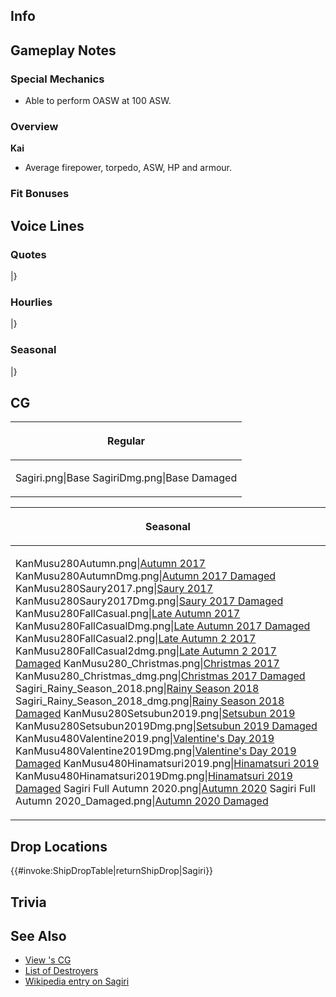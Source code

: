 ==Info==
{{KanmusuInfo|ID=280}}
{{KanmusuInfo|ID=280a}}

==Gameplay Notes==
===Special Mechanics===
* Able to perform OASW at 100 ASW.

===Overview===
'''Kai'''
* Average firepower, torpedo, ASW, HP and armour.  

===Fit Bonuses===
{{:{{BASEPAGENAME}}/Equipment Bonuses}}
{{clear}}

==Voice Lines==
===Quotes===
{{ShipquoteHeader}}
{{ShipquoteKai
|scenario = Introduction
|origin = 提督、あの・・・私、綾波型駆逐艦「狭霧」っといます。お手伝えできるよ、がんばります。
|translation =Admiral, ummm... I'm the Ayanami-class destroyer, Sagiri. I'll do my best to be of assistance.
|audio = Sagiri_Introduction.mp3
}}
{{ShipquoteKai
|scenario = Introduction
|kai = yes
|origin = 提督、あの・・・私、綾波型駆逐艦「狭霧」、参りました。お力になれるよう頑張ります！
|translation =  Admiral, ummm... I'm the Ayanami-class destroyer, Sagiri, reporting for duty. I hope to serve you well!
|audio = SagiriKai_Introduction.mp3
}}
{{ShipquoteKai
|scenario = Library
|origin =綾波型駆逐艦、六番艦の狭霧です。吹雪型一番艦から数えて、１６隻目の特型駆逐艦です。
天霧達と第二十駆逐隊編成し、三水戦の一翼担いました。
あまり多くの戦いを経験してはいませんが、お見方の為に尽くしたいと思います！
|translation = I'm the 6th ship of the Ayanami-class destroyers, Sagiri. That's right, if you count from the 1st Fubuki-class ship, I'm the 16th Special Type destroyer.<ref>The Special Type destroyers were the Fubuki, Ayanami and Akatsuki-classes.</ref>
I was with Amagiri-san and the 20th destroyer squadron, and was part of DesRon3. 
I don't have much experience in battle, but will do my best for my allies!
|audio = Sagiri_Library.mp3
}}
{{ShipquoteKai
|scenario = Secretary 1
|origin =はい！狭霧が参ります！
|translation =Yes! Sagiri shall go!
|audio = Sagiri_Sec1.mp3
}}
{{ShipquoteKai
|scenario = Secretary 2
|origin =あの、どうされましたか・・・提督？狭霧がお力になれることがあれば・・・
|translation = What's wrong...Admiral? If there's anything I can do...
|audio = Sagiri_Sec2.mp3
}}
{{ShipquoteKai
|scenario = Secretary 3
|origin = やだ！潜水艦？違・・・もう天霧～・・・はっ！やだ、私！提督すみません！狭霧をお呼びでしたか？はい。お手伝いできることがあればなんでもおっしゃってください。
|translation = No! Submarines? Oh wai-...Oh Amagiri~ ah! No, I! I'm sorry, Admiral! Did you call me? Yes. If there's anything I can help you with, please ask me.
|audio = Sagiri_Secretary3.mp3
}}
{{ShipquoteKai
|scenario = Secretary Idle
|origin =天霧さん、こんなに脱ぎ散らかして・・・やだ・・・提督も？もう～二人とも、片づけて畳んでおいて差し上げよう。お洗濯は・・・あら？誰かもう洗濯場に・・・誰？
|translation = Amagiri-san, leaving all her clothes all over the floor...oh...even the Admirals? Jeez~ those two, I guess I'll just fold them myself. Now for the laundry...hm? There's already someone doing the laundry...who is it?
|audio = Sagiri_SecretaryMarried.mp3
}}
{{ShipquoteKai
|scenario = Secretary (Married)
|origin = 提督・・・お疲れみたい・・・狭霧、甘いものお持ちしますね。はい！特別配給で頂いた栗ようかんです！本当に美味しいんですよ。お茶をお入れしますね！あ！緑茶でいいですよね？はい！今！
|translation = Admiral...seems tired...I'll bring some sweets. Here! They distributed these special chestnut yokans! They're really delicious. I'll go add some tea! Oh! Green tea is fine right? Ok! I'll bring some!
|audio = Sagiri_Idle.mp3
}}
{{ShipquoteKai
|scenario = Wedding
|origin = 提督、あの、狭霧に少しお時間いただいていいですか？あの、もしよかったら・・・え？今なんて？提督が私を？ウソ？ウソ～？これ、夢ではないのでしょうか！？やだ・・・私・・・
|translation = Admiral, umm, can I have a moment of your time? Ummm, if you don't mind... Eh? What did you say? Admiral, you want me? Really? Really!? This has to be a dream right!? No way...I...
|audio = Sagiri_Wedding.mp3
}}
{{ShipquoteKai
|scenario = Player's Score
|origin = 資料ですね、狭霧がお持ちします！
|translation = You need the documents? I'll get them!
|audio = Sagiri_Score.mp3
}}
{{ShipquoteKai
|scenario = Joining the Fleet
|origin = 第二十駆逐隊、駆逐艦狭霧、抜錨いたします！
|translation = 20th Destroyer Division, destroyer Sagiri, setting sail!
|audio = Sagiri_JoinFleet.mp3
}}
{{ShipquoteKai
|scenario = Equipment 1
|origin = ありがとうございます！提督、狭霧嬉しいです！
|translation = Thank you very much! I'm happy, Admiral!
|audio = Sagiri_Equipment1.mp3
}}
{{ShipquoteKai
|scenario = Equipment 2
|origin = この兵装・・・これなら敵潜も怖くありません！
|translation = With this equipment... I won't be scared of enemy subs anymore!
|audio = Sagiri_Equipment2.mp3 
}}
{{ShipquoteKai
|scenario = Equipment 2
|kai = yes
|origin = この兵装・・・これなら狭霧もお役に立てそうです！よし！
|translation = With this equipment... I'll be able to be of use to you too! Alright!
|audio = SagiriKai_Equipment2.mp3 
}}
{{ShipquoteKai
|scenario = Equipment 3
|origin = なにかしら・・・え？
|translation = What's this...eh?
|audio = Sagiri_Equipment3.mp3
}}
{{ShipquoteKai
|scenario = Supply
|origin = 本当にいつも、すみません。
|translation = Thank you so much for everything.
|audio = Sagiri_Supply.mp3
}}
{{ShipquoteKai
|scenario = Docking (Minor Damage)
|origin = 大変申し訳ありません。狭霧、少しだけ下がらせていただきます。
|translation = I'm very sorry. I'll need to withdraw for a while.
|audio = Sagiri_DockingMinor.mp3
}}
{{ShipquoteKai
|scenario = Docking (Major Damage)
|origin = 大変・・・大変申し訳ありません。狭霧は・・・提督・・・ごめんなさい、ご迷惑をお掛けて。
|translation = I'm sorry...I'm very sorry. I'm... Admiral...I'm sorry for causing you trouble.
|audio = Sagiri_DockingMajor.mp3
}}
{{ShipquoteKai
|scenario = Construction
|origin =新しいお見方が・・・提督よかったですね？
|translation =A new ally has... Isn't this great, Admiral?
|audio = Sagiri_Construction.mp3
}}
{{ShipquoteKai
|scenario = Returning from Sortie
|origin = 艦隊戻りました。はぁ～、これで安心。
|translation = The fleet has returned. Phew~, now we're safe.
|audio = Sagiri_Return.mp3
}}
{{ShipquoteKai
|scenario = Starting a Sortie
|origin = 天霧待って・・・私も、第三水雷戦隊狭霧、出撃いたします！
|translation = Amagiri wait...me too, 3rd Torpedo Squadron, Sagiri, sortieing!
|audio = Sagiri_StartSortie.mp3
}}
{{ShipquoteKai
|scenario = Starting a Battle
|origin = 敵方の艦隊、発見いたしました。皆さん、ご用意を！
|translation = Spotted enemy fleet. Get ready, everyone!
|audio = Sagiri_StartBattle.mp3
}}
{{ShipquoteKai
|scenario = Attack
|origin = 狭霧、打ちます！て――ッ！！
|translation = I'm shooting! Fire~!
|audio = Sagiri_Attack.mp3
}}
{{ShipquoteKai
|scenario = Night Battle Attack 
|origin = 狭霧、下がりません！
|translation = I won't back down!
|audio = Sagiri_NightBattleAttack.mp3
}}
{{ShipquoteKai
|scenario = Night Battle
|origin = 夜の戦です。皆さん気をつけて！狭霧、先攻いたします！続いてください！
|translation = It's a night battle. Everyone be careful! I will engage first! Follow me!
|audio = Sagiri_NightBattle.mp3
}}
{{ShipquoteKai
|scenario = MVP
|origin = 本当ですか？狭霧が？本当に？ありがとうございます！嬉しい！そうなんですね・・・やった！・・・やだ、嬉しい！
|translation = Really? Me? For real? Thank you very much! I'm happy! I see...Yay!... Oh no, I'm happy!
|audio = Sagiri_MVP.mp3
}}
{{ShipquoteKai
|scenario = Minor Damage 1
|origin = うわあ～っ！
|translation = Uwaa~!
|audio = Sagiri_Minor1.mp3
}}
{{ShipquoteKai
|scenario = Minor Damage 2
|origin = やだ！痛い！直撃なの！？ウソ！？
|translation = Ow! That hurts! A direct hit!? No way!?
|audio = Sagiri_Major1.mp3
}}
{{ShipquoteKai
|scenario = Major Damage
|origin = うわぁ！か、可燃物を廃棄して！誘爆は、誘爆は嫌なの！早く！捨てて！や、やだ！
|translation = Wah! Dispose the burnable objects! I don't want to detonate! Hurry! Throw it away! N-no!<ref>She was torpedoed in her aft magazine by [https://en.wikipedia.org/wiki/HNLMS_K_XVI HNLMS K XVI] which caught fire and detonated.</ref>
|audio = Sagiri_Major2.mp3
}}
{{ShipquoteKai
|scenario = Sunk
|origin = あたし、また沈むんだ・・・こんなに、早く・・・天霧、ごめんなさい。今度も・・・先に・・・あたし・・・
|translation = I'm sinking again...it's too early...Amagiri, I'm sorry. I'm...sinking first...again...
|audio = Sagiri_Sunk.mp3
}}
|} <references/>

{{clear}}

===Hourlies===
{{ShipquoteHeader | type = hourly}}
{{ShipquoteKai
|scenario = 00:00 
|origin = 提督、時刻は午前０時を回りました。本日は私、狭霧が秘書艦を担当させていただきます。どうぞよろしくお願いいたします。
|translation = It just turned 12am, Admiral. Today I, Sagiri, will be your secretary. I'm looking forward working with you.
|audio = Sagiri_0000.mp3
}}
{{ShipquoteKai
|scenario = 01:00 
|origin = マルヒトマルマルです、提督！狭霧、今晩お手伝いすることはありますか？
|translation = It's 0100, Admiral! Can I be of any help tonight?
|audio = Sagiri_0100.mp3
}}
{{ShipquoteKai
|scenario = 02:00 
|origin = マルフタマルマルです、提督！了解いたしました、この資料の整理ですね！お任せください！狭霧、こう見えて整理や掃除は得意なんです！
|translation = It's 0200, Admiral! Understood, I'll need to organise these documents right! Leave it to me! I might not look it, but I'm good at organising and cleaning!
|audio = Sagiri_0200.mp3
}}
{{ShipquoteKai
|scenario = 03:00 
|origin = マルサンマルマルです、提督！資料の整理終わりました！他にお手伝いすることはありますか？
|translation = It's 0300, Admiral! I'm done with organizing these papers! Is there anything else I could help you with?
|audio = Sagiri_0300.mp3
}}
{{ShipquoteKai
|scenario = 04:00 
|origin = マルヨンマルマルです、提督！あの～、あ、そうだ！お茶をお入れしますね！甘いものも！一息ついてください。ご用意いたしますね！
|translation = It's 0400, Admiral! Umm~, oh, right! I'll bring some tea, and some sweets too! Please take a break. I'll prepare them right away!
|audio = Sagiri_0400.mp3
}}
{{ShipquoteKai
|scenario = 05:00 
|origin = マルゴーマルマルです、提督！おはようございます！皆さんを起こす準備をしますね！
|translation = It's 0500, Admiral! Good morning! I'll go get ready to wake everyone up!
|audio = Sagiri_0500.mp3
}}
{{ShipquoteKai
|scenario = 06:00 
|origin = マルロクマルマルです、提督！はあ～皆さん艦隊掃引起こし～です！皆さんおはようございます！
|translation = It's 0600, Admiral! *deep breath*~ All hands in the fleet, assemble! Good morning, everyone!
|audio = Sagiri_0600.mp3
}}
{{ShipquoteKai
|scenario = 07:00 
|origin = マルナナマルマルです、提督！朝御飯のご用意こちらに出来ています！今、お味噌汁と納豆とお茶をお持ちしますね！はい！召し上がって！
|translation = It's 0700, Admiral! I have your breakfast ready! I'll bring your miso soup, natto, and tea! Here! Please help yourself!
|audio = Sagiri_0700.mp3
}}
{{ShipquoteKai
|scenario = 08:00 
|origin = マルハチマルマルです、提督！はい！洗い物はもうすぐ終わります。第二十駆逐隊、演習開始ですね！了解です！
|translation = It's 0800, Admiral! Yes! The dishes are almost done. The 20th Destroyer Division will be starting exercises right! Roger!
|audio = Sagiri_0800.mp3
}}
{{ShipquoteKai
|scenario = 09:00 
|origin = マルキュウマルマルです、提督！あ、天霧さん！おはようございます！そうですね、姉さん達もきっともうすぐですね。
|translation = It's 0900, Admiral! Ah, Amagiri-san! Good morning! That's right, my elder sisters will be here soon.<ref>Referring to Asagiri and Yuugiri.</ref>
|audio = Sagiri_0900.mp3
}}
{{ShipquoteKai
|scenario = 10:00 
|origin = ヒトマルマルマルです、提督！あ、天霧さん、あんまり張り切ると危ないから！はい・・・いつもは優しい姐なんですけれど、元気すぎて・・・
|translation = It's 1000, Admiral! Ah, don't go overboard, Amagiri-san! Yes...she's usually a nice person, but she can go too far...
|audio = Sagiri_1000.mp3
}}
{{ShipquoteKai
|scenario = 11:00 
|origin = ヒトヒトマルマルです、提督！あら、潮ちゃん。このおにぎりを私たちと提督に？ありがとう！いただきますね！お昼が、ウフフ、楽しみですね！
|translation = It's 1100, Admiral! Oh, Ushio-chan. These rice balls for the Admrial and us? Thank you! I can't wait for lunch!
|audio = Sagiri_1100.mp3
}}
{{ShipquoteKai
|scenario = 12:00 
|origin = ヒトフタマルマル、お昼です！提督、天霧さん、潮ちゃんから頂いたおにぎり、開けましょう！うわあ～美味しそう！お茶入れますね！
|translation = 1200, it's lunch time! Admiral, Amagiri-san, lets open up the rice balls we received from Ushio-chan! Wow~ they look delicious! I'll go pour in some tea!
|audio = Sagiri_1200.mp3
}}
{{ShipquoteKai
|scenario = 13:00 
|origin = ヒトサンマルマルです、提督！頂いたおにぎり、美味しかったですね！海の上で頂くおにぎりって、本当においしいですね！たくさん食べてしまいました。狭霧も、午後はしっかり運動しないと。
|translation = It's 1300, Admiral! The rice balls were delicious! Eating the rice balls above the sea is really delicious! I ate too much. I'll have to do exercises properly in the afternoon.
|audio = Sagiri_1300.mp3
}}
{{ShipquoteKai
|scenario = 14:00 
|origin = ヒトヨンマルマ・・・あ、漣ちゃん！お疲れ様です！遠征任務ですか？了解です！気を付けてね！頑張ってください！
|translation = 140...Ah, Sazanami-chan! Good work! An expedition mission? Roger that! Be careful! Good luck!
|audio = Sagiri_1400.mp3
}}
{{ShipquoteKai
|scenario = 15:00 
|origin = ヒトゴーマルマルです、提督！お茶にしましょう。今日のご用意の甘味は草餅です！ほら、見てください、あんこも美味しそう！今、お茶をお入れしますね！
|translation = It's 1500, Admiral! Let's have some tea. Today for sweets, we have kusa mochi! Look, the red bean paste looks delicious! I'll bring in some tea!<ref>[https://en.wikipedia.org/wiki/Kusa_mochi Kusa mochi] is mochi that has been coloured with mugwort.</ref>
|audio = Sagiri_1500.mp3
}}
{{ShipquoteKai
|scenario = 16:00 
|origin = ヒトロクマルマル。あら、暁ちゃん、どうしたの？うん、はい、もちろんそうです。暁ちゃんは今はもう、立派なお姉さんですね！私も頑張らなきゃ！一緒に頑張ろう！
|translation = 1600. Oh, Akatsuki-chan, what's wrong? Yes, of course. You're already a great elder sister! I need to do better too! Let's both work hard!
|audio = Sagiri_1600.mp3
}}
{{ShipquoteKai
|scenario = 17:00 
|origin = ヒトナナマルマルです、提督。もうすぐ日が落ちますね・・・いつも思うんです、夕日って、なんで悲しく見えるんだろうって・・・提督、あんなに綺麗なのになんででしょうね。
|translation = It's 1700, Admiral. The sun is about to set...I wonder why I feel so sad when I'm watching the setting sun... I wonder why I feel this way even though it's so beautiful, Admiral.<ref>She was sunk in the evening.</ref>
|audio = Sagiri_1700.mp3
}}
{{ShipquoteKai
|scenario = 18:00 
|origin = ヒトハチマルマルです、提督。夜になりました。夜は・・・狭霧は少し苦手です。三水戦所属なのに、少し変ですか？すみません。
|translation = It's 1800, Admiral. It's night now. I don't really like the night. Even though I'm part of DesRon3, isn't it weird? I'm sorry.
|audio = Sagiri_1800.mp3
}}
{{ShipquoteKai
|scenario = 19:00 
|origin = ヒトキュウマルマルです、提督。夜御飯、ご準備が出来ました。今日はF作業で、新鮮な鯵がたくさん手に入ったので、鯵フライにしてみました。
|translation = It's 1900, Admiral. I've prepared dinner. Thanks to the F operation today, I was able to catch a lot of horse mackerel, so I decided to deep fry it!<ref>"F Operation" is the nickname IJN sailors gave to orders to fish off the side of the ship.</ref>
|audio = Sagiri_1900.mp3
}}
{{ShipquoteKai
|scenario = 20:00 
|origin = フタマルマルマルです、提督。鯵フライいかがでしたか？御飯のお替りもあります、たくさん召し上がってくださいね！え？川内さん、なんでしょうか？え？？いえ、私は夜はあんまり～！
|translation = It's 2000, Admiral. How was the deep fried horse mackerel? There's still enough for seconds, so please eat more! Eh? What's wrong, Sendai-san? Eh?? No, I'm not really good at night~!
|audio = Sagiri_2000.mp3
}}
{{ShipquoteKai
|scenario = 21:00 
|origin = フタヒトマルマルです、提督。この時間は、私はあまり好きじゃなくって・・・お腹が痛くなると言うか・・・川内さん、すみません。今度、お昼時間にこのお目合わせを必ず・・・
|translation = It's 2100, Admiral. I'm not a fan of this time...It's hard to explain, but I feel uneasy...Sendai-san, I'm sorry. Next time, when it's day out, I will accept your challenge.
|audio = Sagiri_2100.mp3
}}
{{ShipquoteKai
|scenario = 22:00 
|origin = フタフタマルマルです。提督、ごめんなさい、ご心配をおかけして、もう大丈夫です！狭霧しっかりしなきゃ・・・もう平気です！
|translation = It's 2200. I'm sorry for worrying, Admiral. But I'm alright now! I need to pull myself together...I'm fine now!
|audio = Sagiri_2200.mp3
}}
{{ShipquoteKai
|scenario = 23:00 
|origin = フタサンマルマルです、提督。本日の一日、大変お疲れさまでした！少しの時間でいいので、提督も横になって、お休みになってください。
|translation = It's 2300, Admiral. Thank you for your hard work everyday! Please go lie down and take a rest even for a little while, Admiral.
|audio = Sagiri_2300.mp3
}}
|} <references/>

{{clear}}

===Seasonal===
{{SeasonalHeaderOld}}
{{SeasonalQuote
|scenario = [[Seasonal/Autumn_2017|Autumn 2017]]
|origin = 秋祭り。この既設、この雰囲気、素敵ですね。狭霧の浴衣おかしくないですか？そうですか？良かった。
|translation =	The autumn festival. This season, and this atmosphere, is wonderful. Does my yukata look strange? Is that so? Great.
|audio = Sagiri_Autumn_2017_Sec1.mp3
|notes = 
}}
{{SeasonalQuote
|scenario = [[Seasonal/Saury_2017|Saury Festival 2017]]
|origin = さんま...聞いています！全艦隊をあげた、鎮守府さんま祭り...ですね。あ、天霧さん、張り切りすぎじゃん！もう！
|translation =	Saury… I’ve heard of it! It’s a… saury festival for the whole fleet. Y-you’re going overboard, Amagiri-san! Jeez!
|audio = Sagiri_Sec1_Saury_2017.mp3
|notes = 
}}
{{SeasonalQuote
|scenario = [[Seasonal/Christmas_2017|Christmas 2017]]
|origin = 提督、メッリクリスマス、です。狭霧、羊羹と白玉を使った、和風ケーキを作ったみたんです。よかったら…あの…召し上がってください。
|translation =	Merry Christmas, Admiral. I tried making a Japanese-style cake with youkan and shiratama. If you’d like… umm… please have some.
|audio = Sagiri_Christmas_Sec1.mp3
|notes = 
}}
{{SeasonalQuote
|scenario = [[Seasonal/End_of_Year_2017|End of Year 2017]]
|origin = よし、やった。提督、私、何かを乗り切った感じがします。心も穏やか。よーし！鎮守府大掃除、頑張りましょう！ねぇ、天霧さん？
|translation =	Hooray, I did it. I feel like I’ve managed to overcome something, Admiral. It puts my mind at ease. Alright! Let’s work hard for the Naval Base Spring Cleaning! Ok, Amagiri?
|audio = Sagiri_Year_End_2017_Sec1.mp3
|notes = 
}}
{{SeasonalQuote
|scenario = [[Seasonal/New_Year_2018|New Year 2018]]
|origin = 提督、新年あけまして、おめでとうございます。本年も、第二十駆逐隊、どうぞよろしくご指導いただけますと…あぁ、天霧さん、もう！
|translation =	A very Happy New Years to you, Commander. Please take good care of the 20th Destroyer Division this year too… Ah, jeez, Amagiri!
|audio = Sagiri_New_Years_2018_Sec1.mp3
|notes = 
}}
{{SeasonalQuote
|scenario = [[Seasonal/Setsubun_2018|Setsubun 2018]]
|origin = えぇ！？嫌だ！私？な、何で？天霧さん、やめ...やめて！痛いから！もう...な、何で...漣ちゃんたちまで...
|translation =	Eh!? No way! Me? Wh-why me? St-stop that… Amagiri! That hurts! Jeez… Wh-why are… all of you joining in too, Sazanami…
|audio = Sagiri_Setsubun_2018_Sec1.mp3
|notes = 
}}
{{SeasonalQuote
|scenario = [[Seasonal/Coming_of_Spring_2018|Coming of Spring 2018]]
|origin = 提督、天霧さん、お花見の季節ですね。そうだ、二十駆でお花見に行きませんか？漣ちゃんに、七駆のみんなも読んでもらって、楽しそうです！
|translation =	Admiral, Amagiri; it’s the season for cherry blossom viewing. I know, shall DesDiv20 go cherry blossom viewing? I’m sure it will be fun if we invite Sazanami and the rest of DesDiv7 too!
|audio = Sagiri_Spring_2018_Sec1.mp3
|notes = 
}}
{{SeasonalQuote
|scenario = [[Seasonal/Fifth_Anniversary|5th Anniversary]]
|origin = 提督、おめでとうございます。艦隊は五周年を迎えたそうです。本当にすごいことで、狭霧、そう思います。
|translation =	Congratulations, Admiral. The fleet is celebrating it’s 5th Anniversary. I think that’s really amazing.
|audio = Sagiri_5th_Anniversary_Sec1.mp3
|notes = 
}}
{{SeasonalQuote
|scenario = [[Seasonal/Rainy_Season_2018|Rainy Season 2018]]
|origin = 本当によく降りますねぇ…そうだ、天霜さん一緒にてるてる坊主作りませんか？えぇ、興味ないの？あぁ、逃げた！ん、もう。
|translation =	It’s really pouring… I know, I’ll go make teruteru bouzu with Amagiri. Eh, you’re not interested? Ah, she ran away! Ngh, jeez.
|audio = Sagiri_Rainy_Season_2018_Sec1.mp3
|notes = 
}}
{{SeasonalQuote
|scenario = [[Seasonal/Summer_2018|Summer 2018]]
|origin = 夏。天霧さんは水着、どうするんでしょう？ん、私は…んー、どうしよう？
|translation =	It's summer. What are you going to do about a swimsuit, Amagiri? Hmmm, what am I... Hmmmm, going to do?
|audio = Sagiri_Summer_2018_Sec1.mp3
|notes = 
}}
{{SeasonalQuote
|scenario = [[Seasonal/Valentine%27s_Day_2019|Valentine's Day 2019]]
|origin = えへへぇ、狭霧特製、栗と抹茶を使った、和風 チョコレート 、完成です！提督、天霧さん、待ってて。これは自信作なんだから。うふふぅ。
|translation =	Ehehe, my special Japanese-style chocolates made with chestnuts and green tea is complete! Admiral, Amagiri; just you wait. I'm sure this will please you. Ufufu.
|audio = Sagiri_Valentines_2019_Sec1.mp3
|notes = 
}}
{{SeasonalQuote
|scenario = [[Seasonal/White_Day_2019|White Day 2019]]
|origin = 提督、ありがとうございます。まさか、チョコレートのお返しがいただけるなんて。…そうだ、お返しのお返しを作ってお渡ししなければ…
|translation =	Admiral, thank you very much. I can't believe that I'm getting something in return for the chocolates... I know, I'll go make something in return for this...
|audio = Sagiri_White_Day_2019_Sec1.mp3
|notes = 
}}
{{SeasonalQuote
|scenario = [[Seasonal/Seventh_Anniversary|7th Anniversary]]
|origin = 提督、おめでとうございます。艦隊はついに七周年を迎えたそうです。ありがたいことですね？狭霧も感謝です。
|translation =	Admiral, congratulations. The fleet's 7th Anniversary is finally here. We have to give our thanks, don't we? Thank you very much.
|audio = Sagiri_7th_Anniversary_Secretary_2.mp3
|notes = Secretary 2
}}
{{SeasonalQuote
|scenario = [[Seasonal/Eighth_Anniversary|8th Anniversary]]
|origin = 提督、おめでとうございます。艦隊は、ついに八周年となりました。これからも提督と二十駆の皆さんとともに、ありがとうございます。
|translation =	Admiral, congratulations. It's finally the fleet's 8th Anniversary. I'm thankful that I'll still be in the company of you and the rest of DesDiv20.
|audio = Sagiri_8th Anniversary_Secretary_1.mp3
|notes = 
}}
|}<references/>

{{clear}}

==CG==
{| class="mw-collapsible mw-collapsed wikitable" style="width: 100%;"
!Regular
|-
|<gallery>
Sagiri.png|Base
SagiriDmg.png|Base Damaged
</gallery>
|}

{| class="mw-collapsible mw-collapsed wikitable" style="width: 100%;"
!Seasonal
|-
|<gallery>
KanMusu280Autumn.png|[[Seasonal/Autumn_2017|Autumn 2017]]
KanMusu280AutumnDmg.png|[[Seasonal/Autumn_2017|Autumn 2017 Damaged]]
KanMusu280Saury2017.png|[[Seasonal/Saury_2017|Saury 2017]]
KanMusu280Saury2017Dmg.png|[[Seasonal/Saury_2017|Saury 2017 Damaged]]
KanMusu280FallCasual.png|[[Seasonal/Late_Autumn_2017|Late Autumn 2017]]
KanMusu280FallCasualDmg.png|[[Seasonal/Late_Autumn_2017|Late Autumn 2017 Damaged]]
KanMusu280FallCasual2.png|[[Seasonal/Late_Autumn_2017|Late Autumn 2 2017]]
KanMusu280FallCasual2dmg.png|[[Seasonal/Late_Autumn_2017|Late Autumn 2 2017 Damaged]]
KanMusu280_Christmas.png|[[Seasonal/Christmas_2017|Christmas 2017]]
KanMusu280_Christmas_dmg.png|[[Seasonal/Christmas_2017|Christmas 2017 Damaged]]
Sagiri_Rainy_Season_2018.png|[[Seasonal/Rainy_Season_2018|Rainy Season 2018]]
Sagiri_Rainy_Season_2018_dmg.png|[[Seasonal/Rainy_Season_2018|Rainy Season 2018 Damaged]]
KanMusu280Setsubun2019.png|[[Seasonal/Setsubun_2019|Setsubun 2019]]
KanMusu280Setsubun2019Dmg.png|[[Seasonal/Setsubun_2019|Setsubun 2019 Damaged]]
KanMusu480Valentine2019.png|[[Seasonal/Valentine%27s_Day_2019|Valentine's Day 2019]]
KanMusu480Valentine2019Dmg.png|[[Seasonal/Valentine%27s_Day_2019|Valentine's Day 2019 Damaged]]
KanMusu480Hinamatsuri2019.png|[[Seasonal/Hinamatsuri_2019|Hinamatsuri 2019]]
KanMusu480Hinamatsuri2019Dmg.png|[[Seasonal/Hinamatsuri_2019|Hinamatsuri 2019 Damaged]]
Sagiri Full Autumn 2020.png|[[Seasonal/Autumn_2020|Autumn 2020]]
Sagiri Full Autumn 2020_Damaged.png|[[Seasonal/Autumn_2020|Autumn 2020 Damaged]]
</gallery>
|}

== Drop Locations ==
{{#invoke:ShipDropTable|returnShipDrop|Sagiri}}

==Trivia==

==See Also==
* [[{{PAGENAMEE}}/Gallery|View {{PAGENAMEE}}'s CG]]
* [[List of destroyers by upgraded maximum stats|List of Destroyers]]
* [[wikipedia:Japanese_destroyer_Sagiri|Wikipedia entry on Sagiri]]

{{shiplist}}